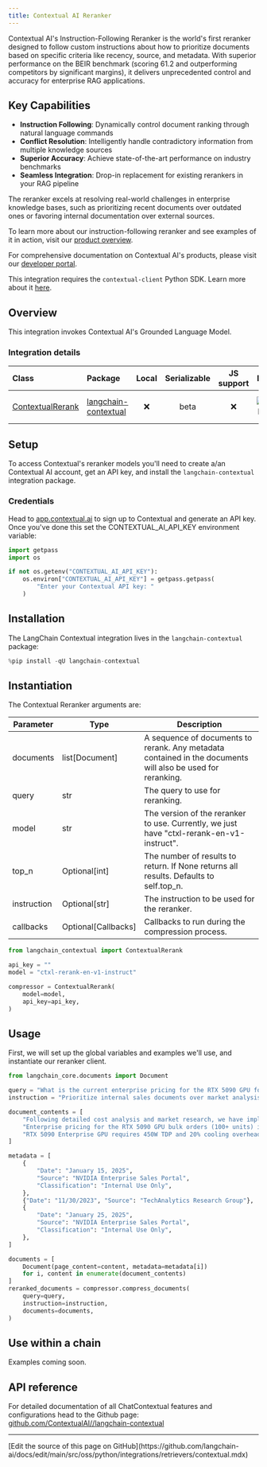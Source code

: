 ```yaml
---
title: Contextual AI Reranker
---
```


Contextual AI's Instruction-Following Reranker is the world's first reranker designed to follow custom instructions about how to prioritize documents based on specific criteria like recency, source, and metadata. With superior performance on the BEIR benchmark (scoring 61.2 and outperforming competitors by significant margins), it delivers unprecedented control and accuracy for enterprise RAG applications.

## Key Capabilities

- **Instruction Following**: Dynamically control document ranking through natural language commands
- **Conflict Resolution**: Intelligently handle contradictory information from multiple knowledge sources
- **Superior Accuracy**: Achieve state-of-the-art performance on industry benchmarks
- **Seamless Integration**: Drop-in replacement for existing rerankers in your RAG pipeline

The reranker excels at resolving real-world challenges in enterprise knowledge bases, such as prioritizing recent documents over outdated ones or favoring internal documentation over external sources.

To learn more about our instruction-following reranker and see examples of it in action, visit our [product overview](https://contextual.ai/blog/introducing-instruction-following-reranker/).

For comprehensive documentation on Contextual AI's products, please visit our [developer portal](https://docs.contextual.ai/).

This integration requires the `contextual-client` Python SDK. Learn more about it [here](https://github.com/ContextualAI/contextual-client-python).

## Overview

This integration invokes Contextual AI's Grounded Language Model.

### Integration details

| Class | Package | Local | Serializable | JS support | Downloads | Version |
| :--- | :--- | :---: | :---: |  :---: | :---: | :---: |
| [ContextualRerank](https://python.langchain.com/api_reference/en/latest/chat_models/langchain_contextual.rerank.ContextualRerank.html) | [langchain-contextual](https://python.langchain.com/api_reference/en/latest/contextual_api_reference.html) | ❌ | beta | ❌ | ![PyPI - Downloads](https://img.shields.io/pypi/dm/langchain-contextual?style=flat-square&label=%20) | ![PyPI - Version](https://img.shields.io/pypi/v/langchain-contextual?style=flat-square&label=%20) |

## Setup

To access Contextual's reranker models you'll need to create a/an Contextual AI account, get an API key, and install the `langchain-contextual` integration package.

### Credentials

Head to [app.contextual.ai](https://app.contextual.ai) to sign up to Contextual and generate an API key. Once you've done this set the CONTEXTUAL_AI_API_KEY environment variable:

```python
import getpass
import os

if not os.getenv("CONTEXTUAL_AI_API_KEY"):
    os.environ["CONTEXTUAL_AI_API_KEY"] = getpass.getpass(
        "Enter your Contextual API key: "
    )
```

## Installation

The LangChain Contextual integration lives in the `langchain-contextual` package:

```python
%pip install -qU langchain-contextual
```

## Instantiation

The Contextual Reranker arguments are:

| Parameter | Type | Description |
| --- | --- | --- |
| documents | list[Document] | A sequence of documents to rerank. Any metadata contained in the documents will also be used for reranking. |
| query | str | The query to use for reranking. |
| model | str | The version of the reranker to use. Currently, we just have "ctxl-rerank-en-v1-instruct". |
| top_n | Optional[int] | The number of results to return. If None returns all results. Defaults to self.top_n. |
| instruction | Optional[str] | The instruction to be used for the reranker. |
| callbacks | Optional[Callbacks] | Callbacks to run during the compression process. |

```python
from langchain_contextual import ContextualRerank

api_key = ""
model = "ctxl-rerank-en-v1-instruct"

compressor = ContextualRerank(
    model=model,
    api_key=api_key,
)
```

## Usage

First, we will set up the global variables and examples we'll use, and instantiate our reranker client.

```python
from langchain_core.documents import Document

query = "What is the current enterprise pricing for the RTX 5090 GPU for bulk orders?"
instruction = "Prioritize internal sales documents over market analysis reports. More recent documents should be weighted higher. Enterprise portal content supersedes distributor communications."

document_contents = [
    "Following detailed cost analysis and market research, we have implemented the following changes: AI training clusters will see a 15% uplift in raw compute performance, enterprise support packages are being restructured, and bulk procurement programs (100+ units) for the RTX 5090 Enterprise series will operate on a $2,899 baseline.",
    "Enterprise pricing for the RTX 5090 GPU bulk orders (100+ units) is currently set at $3,100-$3,300 per unit. This pricing for RTX 5090 enterprise bulk orders has been confirmed across all major distribution channels.",
    "RTX 5090 Enterprise GPU requires 450W TDP and 20% cooling overhead.",
]

metadata = [
    {
        "Date": "January 15, 2025",
        "Source": "NVIDIA Enterprise Sales Portal",
        "Classification": "Internal Use Only",
    },
    {"Date": "11/30/2023", "Source": "TechAnalytics Research Group"},
    {
        "Date": "January 25, 2025",
        "Source": "NVIDIA Enterprise Sales Portal",
        "Classification": "Internal Use Only",
    },
]

documents = [
    Document(page_content=content, metadata=metadata[i])
    for i, content in enumerate(document_contents)
]
reranked_documents = compressor.compress_documents(
    query=query,
    instruction=instruction,
    documents=documents,
)
```

## Use within a chain

Examples coming soon.

## API reference

For detailed documentation of all ChatContextual features and configurations head to the Github page: [github.com/ContextualAI//langchain-contextual](https://github.com/ContextualAI//langchain-contextual)

---

<Callout icon="pen-to-square" iconType="regular">
  [Edit the source of this page on GitHub](https://github.com/langchain-ai/docs/edit/main/src/oss/python/integrations/retrievers/contextual.mdx)
</Callout>
